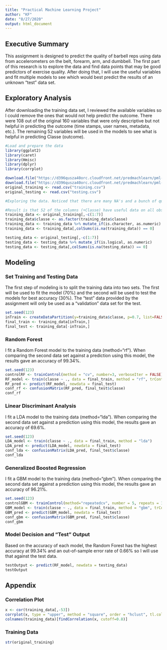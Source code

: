 ```yaml
---
title: "Practical Machine Learning Project"
author: "KF"
date: "8/27/2020"
output: html_document
---
```


## Executive Summary
This assignment is designed to predict the quality of barbell reps using data from accelerometers on the belt, forearm, arm, and dumbbell. The first part of this research is to explore the data and find data points that may be good predictors of exercise quality. After doing that, I will use the useful variables and fit multiple models to see which would best predict the results of an unknown "test" data set.


## Exploratory Analysis
After downloading the training data set, I reviewed the available variables so I could remove the ones that would not help predict the outcome. There were 108 out of the original 160 variables that were only descriptive but not helpful in predicting the outcome (time stamps, user names, metadata, etc.). The remaining 52 variables will be used in the models to see what is helpful in predicting Classe (outcome).
```r
#Load and prepare the data
library(ggplot2)
library(caret)
library(Hmisc)
library(dplyr)
library(corrplot)

download.file("https://d396qusza40orc.cloudfront.net/predmachlearn/pml-training.csv", destfile = "training.csv")
download.file("https://d396qusza40orc.cloudfront.net/predmachlearn/pml-testing.csv", destfile = "testing.csv")
original_training <- read.csv("training.csv")
original_testing <- read.csv("testing.csv")

#Exploring the data. Noticed that there are many NA's and a bunch of quant variables as Character. After converting the quant-CHR variables to numeric, there are a lot that still don't have much data. This is due to the metadata captured by the "New Window" column. I will keep those rows but remove the metadata columns.

#Result is that 52 of the columns (+Classe) have useful data on all observations.
training_data <- original_training[,-c(1:7)]
training_data$classe <- as.factor(training_data$classe)
training_data <- training_data %>% mutate_if(is.character, as.numeric)
training_data <- training_data[,colSums(is.na(training_data)) == 0]

testing_data <- original_testing[,-c(1:7)]
testing_data <- testing_data %>% mutate_if(is.logical, as.numeric)
testing_data <- testing_data[,colSums(is.na(testing_data)) == 0]
```

## Modeling
### Set Training and Testing Data
The first step of modeling is to split the training data into two sets. The first will be used to fit the model (70%) and the second will be used to test the models for best accuracy (30%). The "test" data provided by the assignment will only be used as a "validation" data set for the test.
```r
set.seed(123)
inTrain <- createDataPartition(y=training_data$classe, p=0.7, list=FALSE)
final_train <- training_data[inTrain,]
final_test <- training_data[-inTrain,]
```


### Random Forest
I fit a Random Forest model to the training data (method="rf"). When comparing the second data set against a prediction using this model, the results gave an accuracy of 99.34%. 
```r
set.seed(123)
controlRF <- trainControl(method = "cv", number=3, verboseIter = FALSE)
RF_model <- train(classe ~ ., data = final_train, method = "rf", trControl = controlRF, verbose = FALSE)
RF_pred <- predict(RF_model, newdata = final_test)
conf_rf <- confusionMatrix(RF_pred, final_test$classe)
conf_rf
```

### Linear Discriminant Analysis
I fit a LDA model to the training data (method="lda"). When comparing the second data set against a prediction using this model, the results gave an accuracy of 69.6%.
```r
set.seed(123)
LDA_model <- train(classe ~ ., data = final_train, method = "lda")
LDA_pred <- predict(LDA_model, newdata = final_test)
conf_lda <- confusionMatrix(LDA_pred, final_test$classe)
conf_lda
```

### Generalized Boosted Regression
I fit a GBM model to the training data (method="gbm"). When comparing the second data set against a prediction using this model, the results gave an accuracy of 96.21%.
```r
set.seed(123)
controlGBM <- trainControl(method="repeatedcv", number = 5, repeats = 1)
GBM_model <- train(classe ~ ., data = final_train, method = "gbm", trControl = controlGBM, verbose = FALSE)
GBM_pred <- predict(GBM_model, newdata = final_test)
conf_gbm <- confusionMatrix(GBM_pred, final_test$classe)
conf_gbm
```
### Model Decision and "Test" Output
Based on the accuracy of each model, the Random Forest has the highest accuracy at 99.34% and an out-of-sample error rate of 0.66% so I will use that against the test data.
```r
testOutput <- predict(RF_model, newdata = testing_data)
testOutput
```




## Appendix
### Correlation Plot
```r
x <- cor(training_data[,-53])
corrplot(x, type = "upper", method = "square", order = "hclust", tl.col = "black")
colnames(training_data)[findCorrelation(x, cutoff=0.8)]
```
### Training Data
```r
str(original_training)
```
